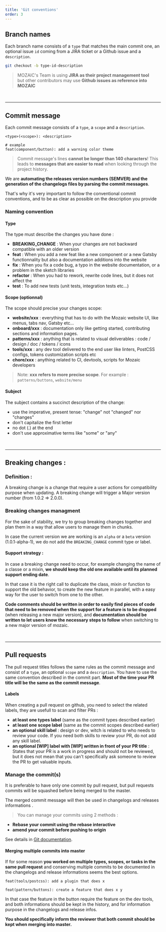 ```yaml
---
title: 'Git conventions'
order: 3
---
```


## Branch names

Each branch name consists of a `type` that matches the main commit one, an optional issue `id` coming from a JIRA ticket or a Github issue and a `description`.

```bash
git checkout -b type-id-description
```

> MOZAIC's Team is using **JIRA as their project management tool** <br /> but other contributors may use **Github issues as reference into MOZAIC**

<br />

---

## Commit message

Each commit message consists of a `type`, a `scope` and a `description`.

```git-commit
<type>(<scope>): <description>
```

```git-commit
# example
feat(component/button): add a warning color theme
```

> Commit message's lines **cannot be longer than 140 characters**!
> This leads to **messages that are easier to read** when looking through the project history.

We are **automating the releases version numbers (SEMVER) and the generation of the changelogs files by parsing the commit messages**.

That's why it's very important to follow the conventional commit conventions, and to be as clear as possible on the description you provide

### Naming convention

#### Type

The type must describe the changes you have done :

- **BREAKING_CHANGE** : When your changes are not backward compatible with an older version
- **feat** : When you add a new feat like a new component or a new Gatsby functionnality but also a documentation additions into the website
- **fix** : When you fix a code bug, a typo in the website documentation, or a problem in the sketch libraries
- **refactor** : When you had to rework, rewrite code lines, but it does not affect the
- **test** : To add new tests (unit tests, integration tests etc...)

#### Scope (optionnal)

The scope should precise your changes scope:

- **website/xxx** : everything that has to do with the Mozaic website UI, like menus, tabs nav, Gatsby etc...
- **onboard/xxx** : documentation only like getting started, contributing sections and information pages.
- **patterns/xxx** : anything that is related to visual deliverables : code / design / doc / tokens / icons
- **tools/xxx** : any dev tool delivered to the end user like linters, PostCSS configs, tokens customization scripts etc
- **chore/xxx** : anything related to CI, devtools, scripts for Mozaic developers

> Note: **xxx refers to more precise scope**. For example : `patterns/buttons`, `website/menu`

#### Subject

The subject contains a succinct description of the change:

- use the imperative, present tense: "change" not "changed" nor "changes"
- don't capitalize the first letter
- no dot (.) at the end
- don't use approximative terms like "some" or "any"

<br />

---

## Breaking changes :

### Definition :

A breaking change is a change that require a user actions for compatibility purpose when updating. A breaking change will trigger a Major version number (from 1.0.2 => 2.0.0).

### Breaking changes managment

For the sake of stability, we try to group breaking changes together and plan them in a way that allow users to manage them in chunks.

In case the current version we are working is an `alpha` or a `beta` version (1.0.1-alpha-1), we do not add the `BREAKING_CHANGE` commit type or label.

#### Support strategy :

In case a breaking change need to occur, for example changing the name of a classe or a mixin, **we should keep the old one available until its planned support ending date**.

In that case it is the right call to duplicate the class, mixin or function to support the old behavior, to create the new feature in parallel, with a easy way for the user to switch from one to the other.

**Code comments should be written in order to easily find pieces of code that need to be removed when the support for a feature is to be dropped** (when releasing a new major version), and **documentation should be written to let users know the necessary steps to follow** when switching to a new major version of mozaic.

<br />

---

## Pull requests

The pull request titles follows the same rules as the commit message and consist of a `type`, an optional `scope` and a `description`. You have to use the same convention described in the commit part.
**Most of the time your PR title will be the same as the commit message**.

#### Labels

When creating a pull request on github, you need to select the related labels, they are usefull to scan and filter PRs :

- **at least one types label** (same as the commit types described earlier)
- **at least one scope label** (same as the commit scopes described earlier)
- **an optional skill label** : design or dev, witch is related to who needs to review your code. If you need both skills to review your PR, do not add any skill label.
- **an optional [WIP] label with [WIP] written in front of your PR title** : States that your PR is a work in progress and should not be reviewed, but it does not mean that you can't specifically ask someone to review the PR to get valuable inputs.

### Manage the commit(s)

It is preferable to have only one commit by pull request, but pull requests commits will be squashed before being merged to the master.

The merged commit message will then be used in changelogs and releases informations .

> You can manage your commits using 2 methods :

- **Rebase your commit using the rebase interactive**
- **amend your commit before pushing to origin**

See details in [Git documentation](https://git-scm.com/book/en/v2).

#### Merging multiple commits into master

If for some reason **you worked on multiple types, scopes, or tasks in the same pull request** and conserving multiple commits to be documented in the changelogs and release informations seems the best options.

```git-commit
feat(tools/postcss): add a plugin that does x
```

```git-commit
feat(pattern/buttons): create a feature that does x y
```

In that case the feature in the button require the feature on the dev tools, and both informations should be kept in the history, and for information purpose in the changelogs and release infos.

**You should specifically inform the reviewer that both commit should be kept when merging into master.**
